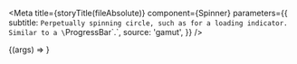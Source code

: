 
<Meta
  title={storyTitle(fileAbsolute)}
  component={Spinner}
  parameters={{
    subtitle: `Perpetually spinning circle, such as for a loading indicator. Similar to a
\`ProgressBar\`.`,
    source: 'gamut',
  }}
/>

<Canvas>
  <Story name="Spinner">
    {(args) => <Spinner size={text('size', '5em')} />}
  </Story>
</Canvas>

<Props of={Spinner} />
